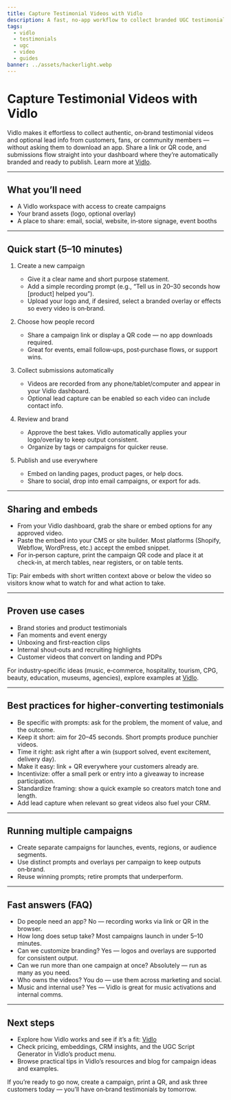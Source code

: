 ```yaml
---
title: Capture Testimonial Videos with Vidlo
description: A fast, no‑app workflow to collect branded UGC testimonials and leads.
tags:
  - vidlo
  - testimonials
  - ugc
  - video
  - guides
banner: ../assets/hackerlight.webp
---
```


# Capture Testimonial Videos with Vidlo

Vidlo makes it effortless to collect authentic, on‑brand testimonial videos and optional lead info from customers, fans, or community members — without asking them to download an app. Share a link or QR code, and submissions flow straight into your dashboard where they’re automatically branded and ready to publish. Learn more at [Vidlo](https://vidlo.video).

---

## What you’ll need

- A Vidlo workspace with access to create campaigns
- Your brand assets (logo, optional overlay)
- A place to share: email, social, website, in‑store signage, event booths

---

## Quick start (5–10 minutes)

1. Create a new campaign
   - Give it a clear name and short purpose statement.
   - Add a simple recording prompt (e.g., “Tell us in 20–30 seconds how [product] helped you”).
   - Upload your logo and, if desired, select a branded overlay or effects so every video is on‑brand.

2. Choose how people record
   - Share a campaign link or display a QR code — no app downloads required.
   - Great for events, email follow‑ups, post‑purchase flows, or support wins.

3. Collect submissions automatically
   - Videos are recorded from any phone/tablet/computer and appear in your Vidlo dashboard.
   - Optional lead capture can be enabled so each video can include contact info.

4. Review and brand
   - Approve the best takes. Vidlo automatically applies your logo/overlay to keep output consistent.
   - Organize by tags or campaigns for quicker reuse.

5. Publish and use everywhere
   - Embed on landing pages, product pages, or help docs.
   - Share to social, drop into email campaigns, or export for ads.

---

## Sharing and embeds

- From your Vidlo dashboard, grab the share or embed options for any approved video.
- Paste the embed into your CMS or site builder. Most platforms (Shopify, Webflow, WordPress, etc.) accept the embed snippet.
- For in‑person capture, print the campaign QR code and place it at check‑in, at merch tables, near registers, or on table tents.

Tip: Pair embeds with short written context above or below the video so visitors know what to watch for and what action to take.

---

## Proven use cases

- Brand stories and product testimonials
- Fan moments and event energy
- Unboxing and first‑reaction clips
- Internal shout‑outs and recruiting highlights
- Customer videos that convert on landing and PDPs

For industry‑specific ideas (music, e‑commerce, hospitality, tourism, CPG, beauty, education, museums, agencies), explore examples at [Vidlo](https://vidlo.video).

---

## Best practices for higher‑converting testimonials

- Be specific with prompts: ask for the problem, the moment of value, and the outcome.
- Keep it short: aim for 20–45 seconds. Short prompts produce punchier videos.
- Time it right: ask right after a win (support solved, event excitement, delivery day).
- Make it easy: link + QR everywhere your customers already are.
- Incentivize: offer a small perk or entry into a giveaway to increase participation.
- Standardize framing: show a quick example so creators match tone and length.
- Add lead capture when relevant so great videos also fuel your CRM.

---

## Running multiple campaigns

- Create separate campaigns for launches, events, regions, or audience segments.
- Use distinct prompts and overlays per campaign to keep outputs on‑brand.
- Reuse winning prompts; retire prompts that underperform.

---

## Fast answers (FAQ)

- Do people need an app? No — recording works via link or QR in the browser.
- How long does setup take? Most campaigns launch in under 5–10 minutes.
- Can we customize branding? Yes — logos and overlays are supported for consistent output.
- Can we run more than one campaign at once? Absolutely — run as many as you need.
- Who owns the videos? You do — use them across marketing and social.
- Music and internal use? Yes — Vidlo is great for music activations and internal comms.

---

## Next steps

- Explore how Vidlo works and see if it’s a fit: [Vidlo](https://vidlo.video)
- Check pricing, embeddings, CRM insights, and the UGC Script Generator in Vidlo’s product menu.
- Browse practical tips in Vidlo’s resources and blog for campaign ideas and examples.

If you’re ready to go now, create a campaign, print a QR, and ask three customers today — you’ll have on‑brand testimonials by tomorrow.


